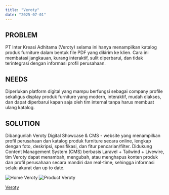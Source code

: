 ```yaml
---
title: "Veroty"
date: "2025-07-01"
---
```


## PROBLEM
PT Inter Kreasi Adhitama (Veroty) selama ini hanya menampilkan katalog produk furniture dalam bentuk file PDF yang dikirim ke klien. Cara ini membatasi jangkauan, kurang interaktif, sulit diperbarui, dan tidak terintegrasi dengan informasi profil perusahaan.

## NEEDS
Diperlukan platform digital yang mampu berfungsi sebagai company profile sekaligus display produk furniture yang modern, interaktif, mudah diakses, dan dapat diperbarui kapan saja oleh tim internal tanpa harus membuat ulang katalog.

## SOLUTION
Dibangunlah Veroty Digital Showcase & CMS - website yang menampilkan profil perusahaan dan katalog produk furniture secara online, lengkap dengan foto, deskripsi, spesifikasi, dan fitur pencarian/filter. Didukung Content Management System (CMS) berbasis Laravel + Tailwind + Livewire, tim Veroty dapat menambah, mengubah, atau menghapus konten produk dan profil perusahaan secara mandiri dan real-time, sehingga informasi selalu akurat dan up to date.

<img src="/static/projects/home-veroty.webp" alt="Home Veroty" />
<img src="/static/projects/product-veroty.webp" alt="Product Veroty" capti />

<a href="https://veroty.co.id" target="_blank" rel="noopener noreferrer" class="text-zinc-800 underline">Veroty</a>
